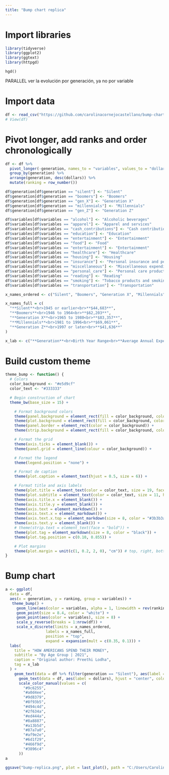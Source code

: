 ```yaml
---
title: "Bump chart replica"
---
```


# Import libraries
```r
library(tidyverse)
library(ggplot2)
library(ggtext)
library(httpgd)
```

```{#r}
hgd()
```
PARALLEL 
ver la evolución por generación, ya no por variable

# Import data
```r
df <- read_csv("https://github.com/carolinacornejocastellano/bump-chart/raw/main/data.csv")
# View(df)
```

# Pivot longer, add ranks and order chronologically
```r
df <- df %>%
  pivot_longer(-generation, names_to = "variables", values_to = "dollars") %>%
  group_by(generation) %>%
  arrange(generation, desc(dollars)) %>%
  mutate(ranking = row_number())

df$generation[df$generation == "silent"] <- "Silent"
df$generation[df$generation == "boomers"] <- "Boomers"
df$generation[df$generation == "gen_X"] <- "Generation X"
df$generation[df$generation == "millennials"] <- "Millennials"
df$generation[df$generation == "gen_Z"] <- "Generation Z"

df$variables[df$variables == "alcohol"] <- "Alcoholic beverages"
df$variables[df$variables == "apparel"] <- "Apparel and services"
df$variables[df$variables == "cash_contributions"] <- "Cash contributions"
df$variables[df$variables == "education"] <- "Education"
df$variables[df$variables == "entertainment"] <- "Entertainment"
df$variables[df$variables == "food"] <- "Food"
df$variables[df$variables == "entertainment"] <- "Entertainment"
df$variables[df$variables == "healthcare"] <- "Healthcare"
df$variables[df$variables == "housing"] <- "Housing"
df$variables[df$variables == "insurance"] <- "Personal insurance and pensions"
df$variables[df$variables == "miscellaneous"] <- "Miscellaneous expenditures"
df$variables[df$variables == "personal_care"] <- "Personal care products and services"
df$variables[df$variables == "reading"] <- "Reading"
df$variables[df$variables == "smoking"] <- "Tobacco products and smoking \n supplies"
df$variables[df$variables == "transportation"] <- "Transportation"
```

```r
x_names_ordered <- c("Silent", "Boomers", "Generation X", "Millennials", "Generation Z")
```

```r
x_names_full = c(
  "**Silent**<br>1945 or earlier<br>**$44,683**",
  "**Boomers**<br>1946 to 1964<br>**$62,203**",
  "**Generation X**<br>1965 to 1980<br>**$83,357**",
  "**Millennials**<br>1981 to 1996<br>**$69,061**",
  "**Generation Z**<br>1997 or later<br>**$41,636**"
)
```

```r
x_lab <- c("**Generation**<br>Birth Year Range<br>**Average Annual Expenditure**")
```

# Build custom theme

```r
theme_bump <- function() {
  # Colors
  color_background <- "#e5d9cf"
  color_text <- "#333333"

  # Begin construction of chart
  theme_bw(base_size = 15) +

    # Format background colors
    theme(panel.background = element_rect(fill = color_background, color = color_background)) +
    theme(plot.background = element_rect(fill = color_background, color = color_background)) +
    theme(panel.border = element_rect(color = color_background)) +
    theme(strip.background = element_rect(fill = color_background, color = color_background)) +

    # Format the grid
    theme(axis.ticks = element_blank()) +
    theme(panel.grid = element_line(colour = color_background)) +

    # Format the legend
    theme(legend.position = "none") +

    # Format de caption
    theme(plot.caption = element_text(hjust = 0.5, size = 6)) +

    # Format title and axis labels
    theme(plot.title = element_text(color = color_text, size = 19, face = "bold", hjust = 0.5)) +
    theme(plot.subtitle = element_text(color = color_text, size = 11, hjust = 0.5, face = "bold")) +
    theme(axis.title.x = element_blank()) +
    theme(axis.title.y = element_blank()) +
    theme(axis.text = element_markdown()) +
    theme(axis.text.x = element_markdown()) +
    theme(axis.text.x.top = element_markdown(size = 8, color = "#3b3b3a")) +
    theme(axis.text.y = element_blank()) +
    # theme(strip.text = element_text(face = "bold")) +
    theme(plot.tag = element_markdown(size = 8, color = "black")) +
    theme(plot.tag.position = c(0.10, 0.855)) +

    # Plot margins
    theme(plot.margin = unit(c(1, 0.2, 2, 0), "cm")) # top, right, bottom, left
}
```

# Bump chart 

```r
a <- ggplot(
  data = df,
  aes(x = generation, y = ranking, group = variables)) +
   theme_bump() +
     geom_line(aes(color = variables, alpha = 1, linewidth = rev(ranking))) +
     geom_point(size = 8.4, color = "white") +
     geom_point(aes(color = variables), size = 8) +
     scale_y_reverse(breaks = 1:nrow(df)) +
     scale_x_discrete(limits = x_names_ordered,
                  labels = x_names_full,
                  position = "top",
                  expand = expansion(mult = c(0.35, 0.1))) +
  labs(
    title = "HOW AMERICANS SPEND THEIR MONEY",
    subtitle = "By Age Group | 2021",
    caption = "Original author: Preethi Lodha",
    tag = x_lab
  ) +
    geom_text(data = df %>% filter(generation == "Silent"), aes(label = variables, x = 0.8), hjust = "outward", fontface = "bold", color = "#272727", size = 2.4) +
      geom_text(data = df, aes(label = dollars), hjust = "center", color = "white", size = 2.3, fontface = "bold") + # FIXME
      scale_color_manual(values = c(
        "#9c6255",
        "#a0d4ee",
        "#9d8379",
        "#8f93b5",
        "#494c4d",
        "#2f634a",
        "#ed444a",
        "#8a8887",
        "#a13b5d",
        "#87a7a0",
        "#af9e2e",
        "#6d1f29",
        "#466f9d",
        "#3896c4"
      )) 
a
```

```r
ggsave("bump-replica.png", plot = last_plot(), path = "C:/Users/Carolina/0_ccast/master/04_dataviz/bump-chart/bump-chart", width = 8.29, height = 6.88, units = "in", dpi = 120)
```